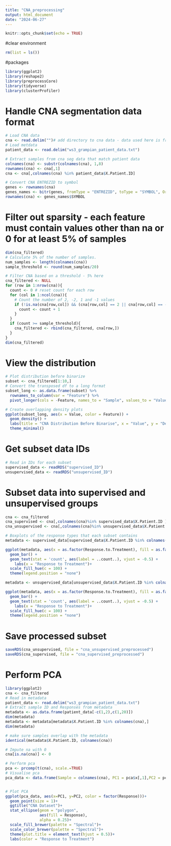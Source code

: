 ---
title: "CNA_preprocessing"
output: html_document
date: "2024-06-27"
---

```{r setup, include=FALSE}
knitr::opts_chunk$set(echo = TRUE)
```

#clear environment
```{r}
rm(list = ls())
```


#packages
```{r}
library(ggplot2)
library(reshape2)
library(preprocessCore)
library(tidyverse)
library(clusterProfiler)
```

# Handle CNA segmentation data format
```{r}
# Load CNA data
cna <- read.delim("")# add directory to cna data - data used here is from S-CORT
# Load metdata
patient_data <- read.delim("ws3_grampian_patient_data.txt")

# Extract samples from cna seg data that match patient data
colnames(cna) <- substr(colnames(cna), 1,8)
rownames(cna) <- cna[,1]
cna <- cna[,colnames(cna) %in% patient_data$X.Patient.ID]

# Convert CNA ENTREZID to symbol
genes <- rownames(cna)
genes_names <- bitr(genes, fromType = "ENTREZID", toType = "SYMBOL", OrgDb = "org.Hs.eg.db")
rownames(cna) <- genes_names$SYMBOL
```

# Filter out sparsity - each feature must contain values other than na or 0 for at least 5% of samples
```{r}
dim(cna_filtered)
# Calculate 5% of the number of samples.
num_samples <- length(colnames(cna))
sample_threshold <- round(num_samples/20)

# Filter CNA based on a threshold - 5% here
cna_filtered <- NULL
for (row in 1:nrow(cna)){
  count <- 0 # reset count for each row
  for (col in 1:ncol(cna)){
    # Count the number of 2, -2, 1 and -1 values 
    if (!is.na(cna[row,col]) && (cna[row,col] == 2 || cna[row,col] == -2 || cna[row,col] == -1 || cna[row,col] == 1)){
      count <- count + 1
    }
  }
  if (count >= sample_threshold){
    cna_filtered <- rbind(cna_filtered, cna[row,])
  }
}
dim(cna_filtered)
```

# View the distribution
```{r}
# Plot distribution before binarize
subset <- cna_filtered[1:10,]
# Convert the transposed df to a long format
subset_long <- as.data.frame(subset) %>%
  rownames_to_column(var = "Feature") %>%
  pivot_longer(cols = -Feature, names_to = "Sample", values_to = "Value")

# Create overlapping density plots
ggplot(subset_long, aes(x = Value, color = Feature)) +
  geom_density() +
  labs(title = "CNA Distribution Before Binarise", x = "Value", y = "Density") +
  theme_minimal()
```

# Get subset data IDs
```{r}
# Read in IDs for each subset
supervised_data <- readRDS("supervised_ID")
unsupervised_data <- readRDS("unsupervised_ID")
```

# Subset data into supervised and unsupervised groups
```{r}
cna <- cna_filtered
cna_supervised <- cna[,colnames(cna)%in% supervised_data$X.Patient.ID ]
cna_unsupervised <- cna[,colnames(cna)%in% unsupervised_data$X.Patient.ID ]

# Boxplots of the response types that each subset contains
metadata <- supervised_data[supervised_data$X.Patient.ID %in% colnames(cna_supervised),]

ggplot(metadata, aes(x = as.factor(Response.to.Treatment), fill = as.factor(Response.to.Treatment))) +
  geom_bar() +
  geom_text(stat = 'count', aes(label = ..count..), vjust = -0.5) +
    labs(x = "Response to Treatment")+
  scale_fill_hue(c = 100) +
  theme(legend.position = "none")

metadata <- unsupervised_data[unsupervised_data$X.Patient.ID %in% colnames(cna_unsupervised),]

ggplot(metadata, aes(x = as.factor(Response.to.Treatment), fill = as.factor(Response.to.Treatment))) +
  geom_bar() +
  geom_text(stat = 'count', aes(label = ..count..), vjust = -0.5) +
    labs(x = "Response to Treatment")+
  scale_fill_hue(c = 100) +
  theme(legend.position = "none")
```

# Save processed subset
```{r}
saveRDS(cna_unsupervised, file = "cna_unsupervised_preprocessed")
saveRDS(cna_supervised, file = "cna_supervised_preprocessed")
```

###################################################################################
# Perform PCA
```{r}
library(ggplot2)
cna <- cna_filtered
# Read in metadata
patient_data <- read.delim("ws3_grampian_patient_data.txt")
# Extract sample ID and Responses from metadata
metadata <- as.data.frame(patient_data[-c(1,2),c(1,20)])
dim(metadata)
metadata <- metadata[metadata$X.Patient.ID %in% colnames(cna),]
dim(metadata)

# make sure samples overlap with the metadata
identical(metadata$X.Patient.ID, colnames(cna))

# Impute na with 0 
cna[is.na(cna)] <- 0

# Perform pca
pca <- prcomp(t(cna), scale.=TRUE)
# Visualise pca
pca_data <- data.frame(Sample = colnames(cna), PC1 = pca$x[,1],PC2 = pca$x[,2], Response = metadata$Response.to.Treatment)


# Plot PCA
ggplot(pca_data, aes(x=PC1, y=PC2, color = factor(Response)))+
  geom_point(size = 1)+
  ggtitle("CNA Dataset")+
  stat_ellipse(geom = "polygon",
               aes(fill = Response), 
               alpha = 0.25)+
  scale_fill_brewer(palette = "Spectral")+
  scale_color_brewer(palette = "Spectral")+
  theme(plot.title = element_text(hjust = 0.5))+
  labs(color = "Response to Treatment")
``` 